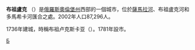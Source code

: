 {{Coord|52|47|N|52|15|E|type:city|display=title}}
'''布祖盧克''' （{{lang-ru|Бузулу́к}}）是[[俄羅斯|俄羅斯]][[奧倫堡州|奧倫堡州]]西部的一個城市，位於[[薩馬拉河|薩馬拉河]]、布祖盧克河和多馬希卡河匯合之處。2002年人口87,296人。

1736年建城，時稱布祖卢克斯卡亚（{{lang|ru|Бузулу́кская}}）。1781年設市。
{{Authority control}}
{{奧倫堡州行政區劃}}
[[Category:奧倫堡州城市|Б]]